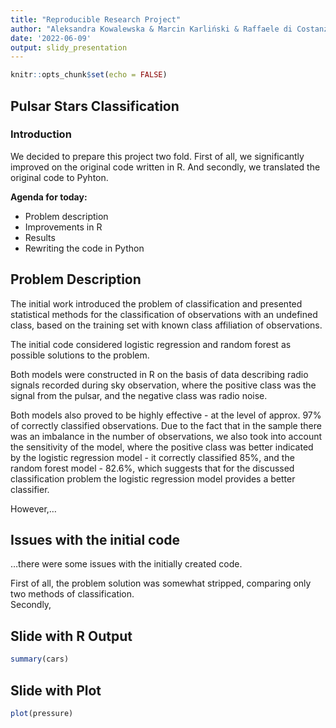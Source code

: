 ```yaml
---
title: "Reproducible Research Project"
author: "Aleksandra Kowalewska & Marcin Karliński & Raffaele di Costanzo"
date: '2022-06-09'
output: slidy_presentation
---
```


```r
knitr::opts_chunk$set(echo = FALSE)
```

## Pulsar Stars Classification
### Introduction

We decided to prepare this project two fold. First of all, we significantly improved on the original code written in R. And secondly, we translated the original code to Pyhton. 


**Agenda for today:**

- Problem description      
- Improvements in R      
- Results       
- Rewriting the code in Python      

## Problem Description

The initial work introduced the problem of classification and presented statistical methods for the classification of observations with an undefined class, based on the training set with known class affiliation of observations.       

The initial code considered logistic regression and random forest as possible solutions to the problem. 

Both models were constructed in R on the basis of data describing radio signals recorded during sky observation, where the positive class was the signal from the pulsar, and the negative class was radio noise.

Both models also proved to be highly effective - at the level of approx. 97% of correctly classified observations. Due to the fact that in the sample there was an imbalance in the number of observations, we also took into account the sensitivity of the model, where the positive class was better indicated by the logistic regression model - it correctly classified 85%, and the random forest model - 82.6%, which suggests that for the discussed classification problem the logistic regression model provides a better classifier.

However,...

## Issues with the initial code

...there were some issues with the initially created code.

First of all, the problem solution was somewhat stripped, comparing only two methods of classification.      
Secondly, 

## Slide with R Output

```r
summary(cars)
```

## Slide with Plot

```r
plot(pressure)
```

